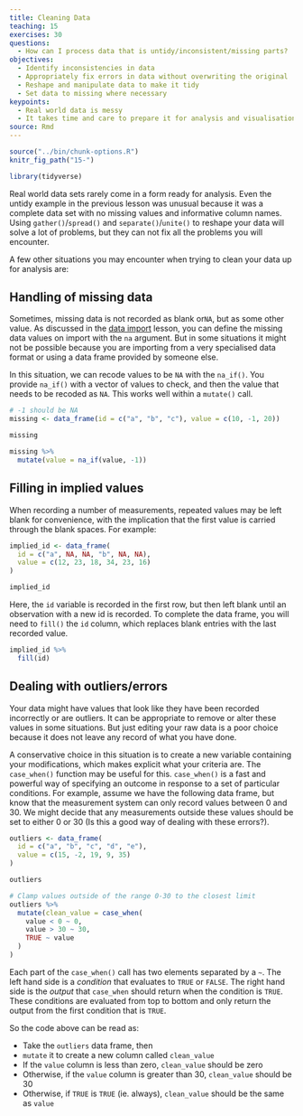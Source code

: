 ```yaml
---
title: Cleaning Data 
teaching: 15
exercises: 30
questions:
  - How can I process data that is untidy/inconsistent/missing parts?
objectives:
  - Identify inconsistencies in data
  - Appropriately fix errors in data without overwriting the original
  - Reshape and manipulate data to make it tidy
  - Set data to missing where necessary
keypoints:
  - Real world data is messy
  - It takes time and care to prepare it for analysis and visualisation
source: Rmd
---
```


```r
source("../bin/chunk-options.R")
knitr_fig_path("15-")

library(tidyverse)
```

Real world data sets rarely come in a form ready for analysis. Even the untidy example in the 
previous lesson was unusual because it was a complete data set with no missing values and informative
column names. Using `gather()`/`spread()` and `separate()`/`unite()` to reshape your data will solve 
a lot of problems, but they can not fix all the problems you will encounter. 

A few other situations you may encounter when trying to clean your data up for analysis are:

## Handling of missing data

Sometimes, missing data is not recorded as blank or`NA`, but as some other value. As discussed in the 
[data import]({{ page.root }}{% link _episodes/05-Additional-content---Reading-Data-In.md %}) lesson, you can 
define the missing data values on import with the `na` argument. But in some situations it might not
be possible because you are importing from a very specialised data format or using a data frame 
provided by someone else.

In this situation, we can recode values to be `NA` with the `na_if()`. You provide `na_if()` with 
a vector of values to check, and then the value that needs to be recoded as `NA`. This works 
well within a `mutate()` call.

```r
# -1 should be NA
missing <- data_frame(id = c("a", "b", "c"), value = c(10, -1, 20))

missing

missing %>% 
  mutate(value = na_if(value, -1))
```

## Filling in implied values

When recording a number of measurements, repeated values may be left blank for convenience, with the
implication that the first value is carried through the blank spaces. For example:

```r
implied_id <- data_frame(
  id = c("a", NA, NA, "b", NA, NA), 
  value = c(12, 23, 18, 34, 23, 16)
)

implied_id
```
Here, the `id` variable is recorded in the first row, but then left blank until an observation with 
a new id is recorded. To complete the data frame, you will need to `fill()` the `id` column, which 
replaces blank entries with the last recorded value.

```r
implied_id %>% 
  fill(id)
```

## Dealing with outliers/errors

Your data might have values that look like they have been recorded incorrectly or are outliers. It
can be appropriate to remove or alter these values in some situations. But just editing your raw data
is a poor choice because it does not leave any record of what you have done.

A conservative choice in this situation is to create a new variable containing your modifications, which
makes explicit what your criteria are. The `case_when()` function may be useful
for this. `case_when()` is a fast and powerful way of specifying an outcome in response to a set
of particular conditions. For example, assume we have the following data frame, but know that the 
measurement system can only record values between 0 and 30. We might decide that any measurements
outside these values should be set to either 0 or 30 (Is this a good way of dealing with these errors?).

```r
outliers <- data_frame(
  id = c("a", "b", "c", "d", "e"),
  value = c(15, -2, 19, 9, 35)
)

outliers

# Clamp values outside of the range 0-30 to the closest limit
outliers %>% 
  mutate(clean_value = case_when(
    value < 0 ~ 0,
    value > 30 ~ 30,
    TRUE ~ value
  )
)
```

Each part of the `case_when()` call has two elements separated by a `~`. The left hand side is a 
*condition* that evaluates to `TRUE` or `FALSE`. The right hand side is the *output* that `case_when`
should return when the condition is `TRUE`. These conditions are evaluated from top to bottom and 
only return the output from the first condition that is `TRUE`.

So the code above can be read as:
 
 * Take the `outliers` data frame, then
 * `mutate` it to create a new column called `clean_value`
 * If the `value` column is less than zero, `clean_value` should be zero
 * Otherwise, if the `value` column is greater than 30, `clean_value` should be 30
 * Otherwise, if `TRUE` is `TRUE` (ie. always), `clean_value` should be the same as `value`



